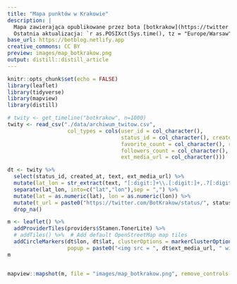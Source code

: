 ```yaml
---
title: "Mapa punktów w Krakowie"
description: |
  Mapa zawierająca opublikowane przez bota [botkrakow](https://twitter.com/botkrakow), punkty w Krakowie. 
  Ostatnia aktualizacja: `r as.POSIXct(Sys.time(), tz = "Europe/Warsaw")`
base_url: https://botblog.netlify.app
creative_commons: CC BY
preview: images/map_botkrakow.png
output: distill::distill_article
---
```


```r
knitr::opts_chunk$set(echo = FALSE)
library(leaflet)
library(tidyverse)
library(mapview)
library(distill)
```


```r
# twity <- get_timeline("botkrakow", n=1000)
twity <- read_csv("./data/archiwum_twitow.csv", 
                   col_types = cols(user_id = col_character(), 
                                    status_id = col_character(), created_at = col_character(),
                                    favorite_count = col_character(), retweet_count = col_character(),
                                    followers_count = col_character(), statuses_count = col_character(),
                                    ext_media_url = col_character()))
```

```r
dt <- twity %>% 
  select(status_id, created_at, text, ext_media_url) %>% 
  mutate(lat_lon = str_extract(text, "[:digit:]+\\.[:digit:]+,.?[:digit:]+\\.[:digit:]+")) %>% 
  separate(lat_lon, into=c("lat","lon"),sep = ",") %>% 
  mutate(lat = as.numeric(lat), lon = as.numeric(lon)) %>% 
  mutate(t_url = paste0("https://twitter.com/BotKrakow/status/", status_id)) %>% 
  drop_na()
```


```r
m <- leaflet() %>%
  addProviderTiles(providers$Stamen.TonerLite) %>% 
  # addTiles() %>%  # Add default OpenStreetMap map tiles
  addCircleMarkers(dt$lon, dt$lat, clusterOptions = markerClusterOptions(), 
                   popup = paste0("<img src = ", dt$ext_media_url, " width='200' height='150' />"))
m 


mapview::mapshot(m, file = "images/map_botkrakow.png", remove_controls = c("zoomControl", "layersControl", "homeButton", "scaleBar","drawToolbar", "easyButton"))


```

